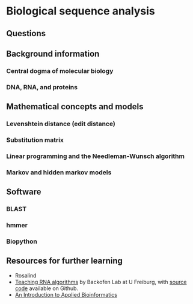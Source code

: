 # Biological sequence analysis {#bioseq}

## Questions

## Background information

### Central dogma of molecular biology

### DNA, RNA, and proteins

## Mathematical concepts and models

### Levenshtein distance (edit distance)

### Substitution matrix

### Linear programming and the Needleman-Wunsch algorithm

### Markov and hidden markov models

## Software

### BLAST

### hmmer

### Biopython

## Resources for further learning

* Rosalind
* [Teaching RNA algorithms](http://rna.informatik.uni-freiburg.de/Teaching/) by Backofen Lab at U Freiburg, with [source code](https://github.com/BackofenLab/RNA-Playground) available on Github.
* [An Introduction to Applied Bioinformatics](http://readiab.org/)
